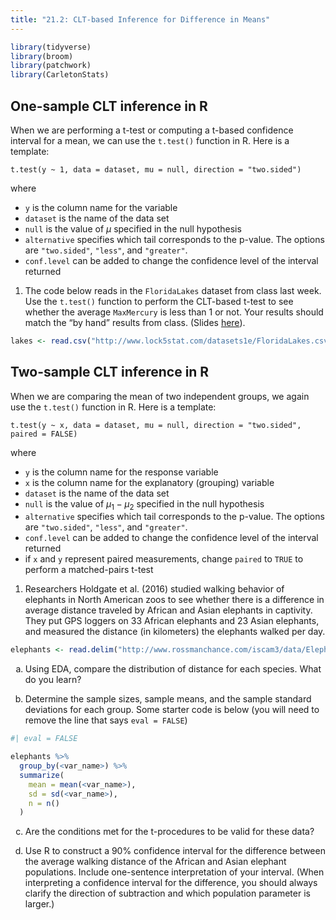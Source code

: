 ```yaml
---
title: "21.2: CLT-based Inference for Difference in Means"
---
```


```r
library(tidyverse)
library(broom)
library(patchwork)
library(CarletonStats)
```

## One-sample CLT inference in R

When we are performing a t-test or computing a t-based confidence interval for a mean, we can use the `t.test()` function in R. Here is a template:

```
t.test(y ~ 1, data = dataset, mu = null, direction = "two.sided")
```

where

- `y` is the column name for the variable
- `dataset` is the name of the data set
- `null` is the value of $\mu$ specified in the null hypothesis
- `alternative` specifies which tail corresponds to the p-value. The options are `"two.sided"`, `"less"`, and `"greater"`.
- `conf.level` can be added to change the confidence level of the interval returned


1. The code below reads in the `FloridaLakes` dataset from class last week. Use the `t.test()` function to perform the CLT-based t-test to see whether the average `MaxMercury` is less than 1 or not.  Your results should match the "by hand" results from class. (Slides [here](https://drive.google.com/file/d/15egLqrbG4NpP_3RKGX8vsnGfojXiVANh/view?usp=drive_link)). 

```r
lakes <- read.csv("http://www.lock5stat.com/datasets1e/FloridaLakes.csv")
```



## Two-sample CLT inference in R

When we are comparing the mean of two independent groups, we again use the `t.test()` function in R. Here is a template:

```
t.test(y ~ x, data = dataset, mu = null, direction = "two.sided", paired = FALSE)
```

where

- `y` is the column name for the response variable
- `x` is the column name for the explanatory (grouping) variable
- `dataset` is the name of the data set
- `null` is the value of $\mu_1 - \mu_2$ specified in the null hypothesis
- `alternative` specifies which tail corresponds to the p-value. The options are `"two.sided"`, `"less"`, and `"greater"`.
- `conf.level` can be added to change the confidence level of the interval returned
- if `x` and `y` represent paired measurements, change `paired` to `TRUE` to perform a matched-pairs t-test


1. Researchers Holdgate et al. (2016) studied walking behavior of elephants in North American zoos to see whether there is a difference in average distance traveled by African and Asian elephants in captivity. They put GPS loggers on 33 African elephants and 23 Asian elephants, and measured the distance (in kilometers) the elephants walked per day.

```r
elephants <- read.delim("http://www.rossmanchance.com/iscam3/data/Elephants.txt")
```


(a) Using EDA, compare the distribution of distance for each species. What do you learn? 

(b) Determine the sample sizes, sample means, and the sample standard deviations for each group. Some starter code is below (you will need to remove the line that says `eval = FALSE`)

```r
#| eval = FALSE

elephants %>%
  group_by(<var_name>) %>%
  summarize(
    mean = mean(<var_name>),
    sd = sd(<var_name>),
    n = n()
  )
```

(c) Are the conditions met for the t-procedures to be valid for these data?

(d) Use R to construct a 90% confidence interval for the difference between the average walking distance of the African and Asian elephant populations. Include one-sentence interpretation of your interval. (When interpreting a confidence interval for the difference, you should always clarify the direction of subtraction and which population parameter is larger.)



